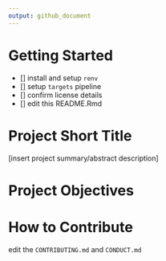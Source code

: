 ```yaml
---
output: github_document
---
```


<!-- README.md is generated from README.Rmd. Please edit that file -->

# Getting Started

- [] install and setup `renv`
- [] setup `targets` pipeline
- [] confirm license details
- [] edit this README.Rmd

# Project Short Title

[insert project summary/abstract description]

# Project Objectives

# How to Contribute

edit the `CONTRIBUTING.md` and `CONDUCT.md`

